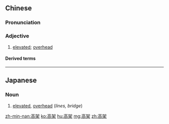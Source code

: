==Chinese==
{{zh-forms}}

===Pronunciation===
{{zh-pron
|m=gāojià
|c=gou1 gaa3
|mn=ko-kè
|cat=a
}}

===Adjective===
{{zh-adj}}

# [[elevated]]; [[overhead]] {{gloss|of lines, bridges, etc.}}

====Derived terms====
{{zh-der|高架路:gāojiàlù|高架橋}}

----

==Japanese==
{{ja-kanjitab|高|架}}

===Noun===
{{ja-noun|こうか}}

# [[elevated]], [[overhead]] (''lines, bridge'')

[[zh-min-nan:高架]]
[[ko:高架]]
[[hu:高架]]
[[mg:高架]]
[[zh:高架]]